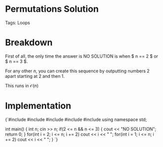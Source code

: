 


<Sidebar moduleName={moduleName} /> 

# Permutations Solution

Tags: Loops

# Breakdown

First of all, the only time the answer is NO SOLUTION is when $ n == 2 $ or $ n == 3 $. 

For any other $n$, you can create this sequence by outputting numbers $2$ apart starting at $2$ and then $1$. 

This runs in $\mathcal{O}(n)$

# Implementation

<div style={{ transform: 'translateX(150px)' }}>
  <SyntaxHighlighter language="cpp" style={okaidia}>
{`#include <cmath>
#include <cstdio>
#include <vector>
#include <iostream>
#include <algorithm>
using namespace std;



int main() {
    int n; cin >> n; 
    if(2 <= n && n <= 3) {
        cout << "NO SOLUTION"; 
        return 0; 
    }
    for(int i = 2; i <= n; i += 2) cout << i << " "; 
    for(int i = 1; i <= n; i += 2) cout << i << " "; 
}
`}
  </SyntaxHighlighter>
</div>

